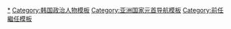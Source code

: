 {{Navbox
|name  = 韓國總統
|title = {{Flagdeco|Republic of Korea}} [[韓國總統|<span style="color:white;">韓國總統</span>]]
|titlestyle = background: #003478; color: white;
|image = [[File:Flag of the President of South Korea.svg|120px|大韓民國總統旗]]
|groupstyle = padding:0.35em 1.0em; line-height:1.1em;  background:#003478; color:white
|liststyle  = padding:0.25em 0; line-height:1.4em; 
|group1 = [[大韩民国临时政府|<span style="color:white;">臨時政府</span>]]領導人
|list1 = <span class="nowrap">[[李承晚]]{{to}}[[朴殷植]]{{to}}[[李相龍]]{{to}}[[梁起鐸]]{{to}}[[李東寧]]{{to}}[[安昌浩]]{{to}}[[李東寧]]{{to}}[[洪震]]{{to}}[[金九]]{{to}}[[李東寧]]{{to}}[[金九]]{{to}}[[李承晚]]</span>

|group2 = [[大韩民国|<span style="color:white;">光復後</span>]]總統
|list2 = <span class="nowrap">[[李承晚]]{{to}}''[[许政]]（代理）''{{to}}''[[郭尚勳]]（代理）''{{to}}''[[许政]]（代理）''{{to}}[[尹潽善]]{{to}}''[[朴正熙]]（代理）''{{to}}[[朴正熙]]{{to}}''[[崔圭夏]]（代理）''{{to}}[[崔圭夏]]{{to}}''[[朴忠勳]]（代理）''{{to}}[[全斗煥]]{{to}}[[盧泰愚]]{{to}}[[金泳三]]{{to}}[[金大中]]{{to}}[[盧武鉉]]{{to}}''[[高建 (韓國)|高建]]（代理）''{{to}}[[盧武鉉]]（復職）{{to}}[[李明博]]{{to}}[[朴槿惠]]{{to}}''[[黃教安]]（代理）''{{to}}[[文在寅]]{{to}}[[尹錫悅]]</span>
}}<noinclude>
[[Category:韓國總統|*]]
[[Category:韩国政治人物模板]]
[[Category:亚洲国家元首导航模板]]
[[Category:前任繼任模板]]
</noinclude>